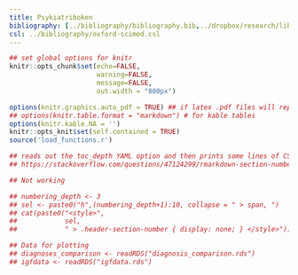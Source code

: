 ```yaml
---
title: Psykiatriboken
bibliography: [../bibliography/bibliography.bib,../dropbox/research/library/bibliography-recent.bib]
csl: ../bibliography/oxford-scimed.csl
---
```


<!-- halftime: -->
<!-- geometry: "left=2.3cm, right=2.3cm, top=2.3cm, bottom=2.3cm" -->
<!-- classoption: oneside -->


<!-- Change to this for thesis: -->
<!-- geometry: "left=4cm, right=3cm, top=2.5cm, bottom=2.5cm" -->


<!-- Also works here: -->
<!-- header-includes: -->
<!--    - \usepackage{pdfpages} -->

<!-- Other options: -->
<!-- papersize: A4 -->
<!-- fontsize: 12pt -->
<!-- linestretch: 1.5 -->
<!-- fontfamily -->
<!-- See: http://pandoc.org/MANUAL.html -->
<!-- See latex font catalgue: http://www.tug.dk/FontCatalogue/ -->

```r

## set global options for knitr
knitr::opts_chunk$set(echo=FALSE,
                      warning=FALSE,
                      message=FALSE,
                      out.width = "800px")

options(knitr.graphics.auto_pdf = TRUE) ## if latex .pdf files will replace .png
## options(knitr.table.format = "markdown") # for kable tables
options(knitr.kable.NA = '')
knitr::opts_knit$set(self.contained = TRUE)
source('load_functions.r')

```


```r

## reads out the toc_depth YAML option and then prints some lines of CSS to simply hide all elements of class .header-section-number that belong to a heading greater than toc_depth.
## https://stackoverflow.com/questions/47124299/rmarkdown-section-numbering-depth-for-html-documents

## Not working

## numbering_depth <- 3
## sel <- paste0("h",(numbering_depth+1):10, collapse = " > span, ")
## cat(paste0("<style>",
##            sel, 
##            " > .header-section-number { display: none; } </style>"))


```


```r

## Data for plotting
## diagnoses_comparison <- readRDS("diagnosis_comparison.rds")
## igfdata <- readRDS("igfdata.rds")

``` 
 
